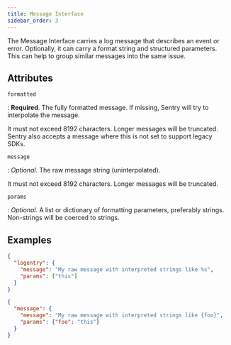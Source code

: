 ```yaml
---
title: Message Interface
sidebar_order: 3
---
```


The Message Interface carries a log message that describes an event or error.
Optionally, it can carry a format string and structured parameters. This can
help to group similar messages into the same issue.

## Attributes

`formatted`

: **Required**. The fully formatted message. If missing, Sentry will try to
  interpolate the message.
  
  It must not exceed 8192 characters. Longer messages will be truncated. Sentry
  also accepts a message where this is not set to support legacy SDKs.

`message`

: _Optional_. The raw message string (uninterpolated).

  It must not exceed 8192 characters. Longer messages will be truncated.

`params`

: _Optional_. A list or dictionary of formatting parameters, preferably strings.
  Non-strings will be coerced to strings.


## Examples

```json
{
  "logentry": {
    "message": "My raw message with interpreted strings like %s",
    "params": ["this"]
  }
}
```

```json
{
  "message": {
    "message": "My raw message with interpreted strings like {foo}",
    "params": {"foo": "this"}
  }
}
```
